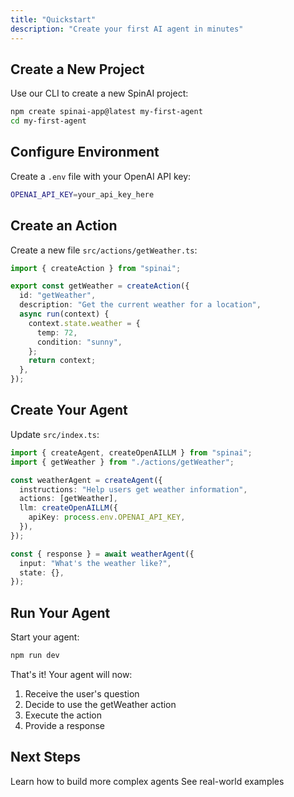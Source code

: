 ```yaml
---
title: "Quickstart"
description: "Create your first AI agent in minutes"
---
```


## Create a New Project

Use our CLI to create a new SpinAI project:

```bash
npm create spinai-app@latest my-first-agent
cd my-first-agent
```

## Configure Environment

Create a `.env` file with your OpenAI API key:

```bash
OPENAI_API_KEY=your_api_key_here
```

## Create an Action

Create a new file `src/actions/getWeather.ts`:

```typescript
import { createAction } from "spinai";

export const getWeather = createAction({
  id: "getWeather",
  description: "Get the current weather for a location",
  async run(context) {
    context.state.weather = {
      temp: 72,
      condition: "sunny",
    };
    return context;
  },
});
```

## Create Your Agent

Update `src/index.ts`:

```typescript
import { createAgent, createOpenAILLM } from "spinai";
import { getWeather } from "./actions/getWeather";

const weatherAgent = createAgent({
  instructions: "Help users get weather information",
  actions: [getWeather],
  llm: createOpenAILLM({
    apiKey: process.env.OPENAI_API_KEY,
  }),
});

const { response } = await weatherAgent({
  input: "What's the weather like?",
  state: {},
});
```

## Run Your Agent

Start your agent:

```bash
npm run dev
```

That's it! Your agent will now:

1. Receive the user's question
2. Decide to use the getWeather action
3. Execute the action
4. Provide a response

## Next Steps

<CardGroup>
  <Card title="Development Guide" icon="code" href="/get-started/development">
    Learn how to build more complex agents
  </Card>
  <Card title="Examples" icon="lightbulb" href="/examples">
    See real-world examples
  </Card>
</CardGroup>

